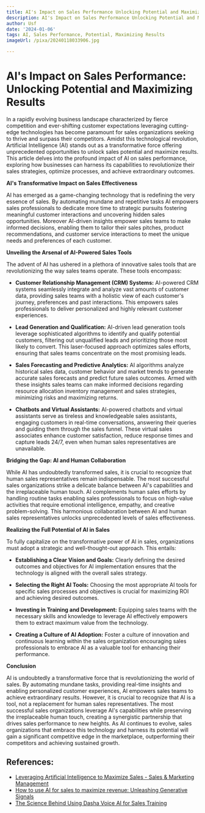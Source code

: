```yaml
---
title: AI's Impact on Sales Performance Unlocking Potential and Maximizing Results
description: AI's Impact on Sales Performance Unlocking Potential and Maximizing Results
author: Usf
date: '2024-01-06'
tags: AI, Sales Performance, Potential, Maximizing Results
imageUrl: /pixa/20240118033906.jpg

---
```

# AI's Impact on Sales Performance: Unlocking Potential and Maximizing  Results

In a rapidly evolving business landscape characterized  by fierce competition and  ever-shifting customer expectations leveraging cutting-edge technologies  has become paramount for sales organizations seeking to thrive and surpass their competitors.  Amidst this technological revolution,  Artificial Intelligence (AI) stands out as a transformative force offering unprecedented opportunities to unlock sales potential and maximize results. This article  delves into the profound impact of AI on sales performance, exploring how businesses can harness its capabilities to revolutionize their sales  strategies,  optimize processes, and achieve extraordinary outcomes.

**AI's Transformative Impact on Sales Effectiveness**

AI has emerged as a game-changing technology that is redefining the very  essence of sales.  By automating mundane and repetitive tasks AI empowers sales professionals to dedicate more time to strategic pursuits fostering meaningful customer interactions and uncovering hidden  sales opportunities. Moreover AI-driven insights empower sales teams to make informed decisions, enabling them to tailor their sales pitches, product recommendations, and customer service interactions  to meet the unique  needs and preferences of each customer.

**Unveiling the Arsenal of AI-Powered Sales Tools**

The advent of AI has ushered in a  plethora of innovative  sales tools that  are revolutionizing  the way sales  teams operate. These tools encompass:

- **Customer Relationship  Management (CRM) Systems:** AI-powered CRM systems seamlessly integrate  and analyze vast amounts of customer data, providing sales teams with a holistic  view of  each customer's journey, preferences and past interactions.  This empowers sales professionals  to deliver personalized and highly relevant customer experiences.

- **Lead Generation and Qualification:** AI-driven lead generation tools leverage sophisticated algorithms to identify and qualify potential customers, filtering out unqualified leads and  prioritizing those most likely to convert. This  laser-focused approach optimizes sales efforts, ensuring  that sales teams concentrate on the most promising leads.

- **Sales Forecasting and Predictive Analytics:**  AI algorithms  analyze historical sales  data, customer  behavior and market trends to  generate accurate  sales forecasts and predict future  sales outcomes.  Armed with these insights sales teams can make informed decisions regarding resource allocation inventory management and sales strategies, minimizing risks and maximizing returns.

- **Chatbots and Virtual Assistants:** AI-powered  chatbots and virtual  assistants serve as tireless  and  knowledgeable sales assistants, engaging customers in real-time conversations, answering  their queries and guiding them through the sales funnel. These virtual sales  associates enhance customer satisfaction, reduce response times and capture leads 24/7, even when human  sales representatives are unavailable.

**Bridging the Gap: AI and Human Collaboration**

While AI has undoubtedly transformed sales, it is  crucial  to recognize that human sales representatives remain  indispensable. The most successful sales  organizations strike a delicate balance  between AI's capabilities and the irreplaceable human touch. AI complements human sales efforts by handling routine tasks enabling sales professionals to focus on high-value activities that require emotional intelligence, empathy, and  creative problem-solving. This harmonious collaboration between AI and human sales representatives unlocks  unprecedented levels of sales  effectiveness.

**Realizing the Full Potential of AI in  Sales**

To fully capitalize on the transformative power of AI in sales, organizations must adopt a strategic and well-thought-out approach. This entails:

- **Establishing a Clear Vision and Goals:** Clearly defining the desired outcomes and objectives for AI implementation ensures that the technology is aligned with the overall sales strategy.

- **Selecting the Right AI Tools:** Choosing the most appropriate AI  tools for specific sales processes and objectives is crucial for maximizing ROI and achieving desired outcomes.

- **Investing in Training and Development:** Equipping sales teams with the  necessary skills and knowledge to  leverage AI effectively empowers them to extract  maximum value from the technology.

- **Creating a Culture  of AI Adoption:** Foster a culture of innovation and  continuous learning within the sales organization encouraging sales professionals to embrace AI as a valuable tool for enhancing their performance.

**Conclusion**

AI is undoubtedly a transformative force  that is revolutionizing the world of sales. By automating mundane  tasks, providing real-time insights and enabling personalized customer experiences, AI empowers  sales teams to achieve extraordinary results. However, it  is crucial to recognize that AI is a  tool,  not a replacement for human sales representatives. The most successful sales organizations leverage AI's capabilities while preserving the  irreplaceable human touch, creating a synergistic partnership that drives sales performance to  new heights. As AI  continues to evolve,  sales organizations that embrace this technology and  harness its potential will gain a significant competitive edge in the marketplace,  outperforming their competitors and achieving sustained  growth.

## References:
- [Leveraging Artificial Intelligence to Maximize Sales - Sales & Marketing Management](https://salesandmarketing.com/leveraging-artificial-intelligence-to-maximize-sales/)
- [How to use AI for sales to maximize revenue: Unleashing Generative Signals](https://revenuegrid.com/blog/how-to-use-ai-for-sales-to-maximize-revenue/)
- [The Science Behind Using Dasha Voice AI for Sales Training](https://dasha.ai/en-us/blog/the-science-behind-using-dasha-voice-ai-for-sales-training)
